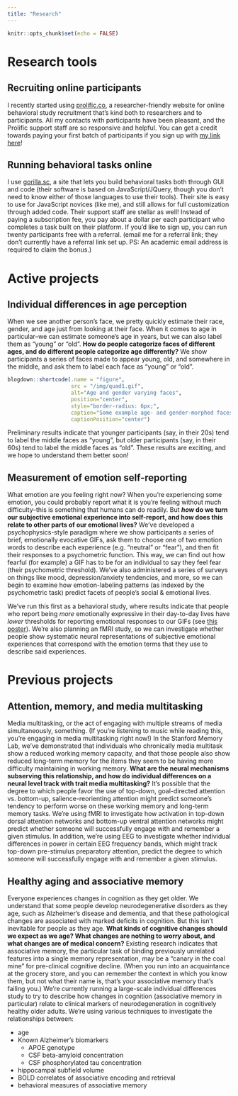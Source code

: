 ```yaml
---
title: "Research"
---
```


```r
knitr::opts_chunk$set(echo = FALSE)
```


# Research tools

## Recruiting online participants

I recently started using [prolific.co](https://prolific.co), a researcher-friendly website for online behavioral study recruitment that's kind both to researchers and to participants. All my contacts with participants have been pleasant, and the Prolific support staff are so responsive and helpful. You can get a credit towards paying your first batch of participants if you sign up with [my link here](https://www.prolific.co/r?ref=N8XQG222)!

## Running behavioral tasks online

I use [gorilla.sc](https://gorilla.sc), a site that lets you build behavioral tasks both through GUI and code (their software is based on JavaScript/JQuery, though you don't need to know either of those languages to use their tools). Their site is easy to use for JavaScript novices (like me), and still allows for full customization through added code. Their support staff are stellar as well! Instead of paying a subscription fee, you pay about a dollar per each participant who completes a task built on their platform. If you'd like to sign up, you can run twenty participants free with a referral. (email me for a referral link; they don't currently have a referral link set up. PS: An academic email address is required to claim the bonus.)

# Active projects

## Individual differences in age perception

When we see another person’s face, we pretty quickly estimate their race, gender, and age just from looking at their face. When it comes to age in particular--we can estimate someone’s age in years, but we can also label them as “young” or “old”. **How do people categorize faces of different ages, and do different people categorize age differently?** We show participants a series of faces made to appear young, old, and somewhere in the middle, and ask them to label each face as “young” or “old”.

```r
blogdown::shortcode(.name = "figure",
                    src = "/img/quad1.gif",
                    alt="Age and gender varying faces",
                    position="center",
                    style="border-radius: 6px;",
                    caption="Some example age- and gender-morphed faces. (People don't actually see them animated in the study, just one at a time!)", 
                    captionPosition="center")
```


Preliminary results indicate that younger participants (say, in their 20s) tend to label the middle faces as “young”, but older participants (say, in their 60s) tend to label the middle faces as “old”. These results are exciting, and we hope to understand them better soon!

## Measurement of emotion self-reporting

What emotion are you feeling right now? When you're experiencing some emotion, you could probably report what it is you're feeling without much difficulty--this is something that humans can do readily. But **_how_ do we turn our subjective emotional experience into self-report, and how does this relate to other parts of our emotional lives?** We've developed a psychophysics-style paradigm where we show participants a series of brief, emotionally evocative GIFs, ask them to choose one of two emotion words to describe each experience (e.g. "neutral" or "fear"), and then fit their responses to a psychometric function. This way, we can find out how fearful (for example) a GIF has to be for an individual to say they feel fear (their psychometric threshold). We’ve also administered a series of surveys on things like mood, depression/anxiety tendencies, and more, so we can begin to examine how emotion-labeling patterns (as indexed by the psychometric task) predict facets of people's social & emotional lives.

We've run this first as a behavioral study, where results indicate that people who report being _more_ emotionally expressive in their day-to-day lives have _lower_ thresholds for reporting emotional responses to our GIFs (see [this poster](https://osf.io/ubxtm/)). We’re also planning an fMRI study, so we can investigate whether people show systematic neural representations of subjective emotional experiences that correspond with the emotion terms that they use to describe said experiences.

# Previous projects

## Attention, memory, and media multitasking

Media multitasking, or the act of engaging with multiple streams of media simultaneously, something. (If you're listening to music while reading this, you're engaging in media multitasking right now!) In the Stanford Memory Lab, we've demonstrated that individuals who chronically media multitask show a reduced working memory capacity, and that those people also show reduced long-term memory for the items they seem to be having more difficulty maintaining in working memory. **What are the neural mechanisms subserving this relationship, and how do individual differences on a neural level track with trait media multitasking?** It's possible that the degree to which people favor the use of top-down, goal-directed attention vs. bottom-up, salience-reorienting attention might predict someone's tendency to perform worse on these working memory and long-term memory tasks. We're using fMRI to investigate how activation in top-down dorsal attention networks and bottom-up ventral attention networks might predict whether someone will successfully engage with and remember a given stimulus. In addition, we're using EEG to investigate whether individual differences in power in certain EEG frequency bands, which might track top-down pre-stimulus preparatory attention, predict the degree to which someone will successfully engage with and remember a given stimulus.

## Healthy aging and associative memory

Everyone experiences changes in cognition as they get older. We understand that some people develop neurodegenerative disorders as they age, such as Alzheimer's disease and dementia, and that these pathological changes are associated with marked deficits in cognition. But this isn't inevitable for people as they age. **What kinds of cognitive changes should we expect as we age? What changes are nothing to worry about, and what changes are of medical concern?** Existing research indicates that associative memory, the particular task of binding previously unrelated features into a single memory representation, may be a "canary in the coal mine" for pre-clinical cognitive decline. (When you run into an acquaintance at the grocery store, and you can remember the context in which you know them, but not what their name is, that's your associative memory that's failing you.) We're currently running a large-scale individual differences study to try to describe how changes in cognition (associative memory in particular) relate to clinical markers of neurodegeneration in cognitively healthy older adults. We're using various techniques to investigate the relationships between:

- age
- Known Alzheimer's biomarkers
    - APOE genotype
    - CSF beta-amyloid concentration
    - CSF phosphorylated tau concentration
- hippocampal subfield volume
- BOLD correlates of associative encoding and retrieval
- behavioral measures of associative memory
